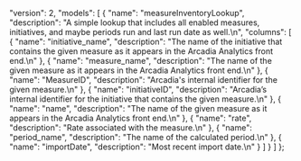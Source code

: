   "version": 2,
  "models": [
    {
      "name": "measureInventoryLookup",
      "description": "A simple lookup that includes all enabled measures, initiatives, and maybe periods run and last run date as well.\n",
      "columns": [
        {
          "name": "initiative_name",
          "description": "The name of the initiative that contains the given measure as it appears in the Arcadia Analytics front end.\n"
        },
        {
          "name": "measure_name",
          "description": "The name of the given measure as it appears in the Arcadia Analytics front end.\n"
        },
        {
          "name": "MeasureID",
          "description": "Arcadia's internal identifier for the given measure.\n"
        },
        {
          "name": "initiativeID",
          "description": "Arcadia’s internal identifier for the initiative that contains the given measure.\n"
        },
        {
          "name": "name",
          "description": "The name of the given measure as it appears in the Arcadia Analytics front end.\n"
        },
        {
          "name": "rate",
          "description": "Rate associated with the measure.\n"
        },
        {
          "name": "period_name",
          "description": "The name of the calculated period.\n"
        },
        {
          "name": "importDate",
          "description": "Most recent import date.\n"
        }
      ]
    }
  ]
};
